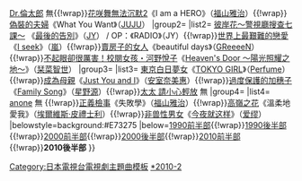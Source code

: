 {{Navbox
|name=日本電視台週三連續劇主題曲2010年代後半部
|title= [[日本電視台|{{color|#FFFFFF|日本電視台}}]][[日本電視台週三連續劇|{{color|#FFFFFF|週三連續劇}}]]{{color|#FFFFFF|主題曲}}
|titlestyle=background:#E73275 
|groupstyle=background:#EC008C
|group1= {{color|#FFFFFF|2015年}}
|list1= {{Nowrap begin}}[[某某妻]] 《[[至上人生]]》（[[椎名林檎]]）{{!wrap}}[[Dr.倫太郎]] 無{{!wrap}}[[花咲舞無法沉默|花咲舞無法沉默2]]《I am a HERO》（[[福山雅治]]）{{!wrap}}[[偽裝的夫婦]]《What You Want》（[[JUJU]]）{{Nowrap end}}
|group2= {{color|#FFFFFF|2016年}}
|list2= {{Nowrap begin}}[[彼岸花〜警視廳搜查七課〜]] 《[[最後的告別]]》（[[姜知英|JY]]） / OP：《RADIO》（JY）{{!wrap}}[[世界上最艱難的戀愛]]《[[I seek/Daylight|I seek]]》（[[嵐]]）{{!wrap}}[[賣房子的女人]]《beautiful days》（[[GReeeeN]]）{{!wrap}}[[校閱女孩|不起眼卻很厲害！校閱女孩・河野悅子]]《[[Heaven's Door 〜陽光照耀之地〜]]》（[[栞菜智世]]）{{Nowrap end}}
|group3= {{color|#FFFFFF|2017年}}
|list3= {{Nowrap begin}}[[東京白日夢女]]《[[TOKYO GIRL]]》（[[Perfume (日本音乐团体)|Perfume]]）{{!wrap}}[[成為母親]]《[[Just You and I]]》（[[安室奈美惠]]）{{!wrap}}[[過度保護的加穗子]]《[[Family Song]]》（[[星野源]]）{{!wrap}}[[太太 請小心輕放]] 無{{Nowrap end}}
|group4= {{color|#FFFFFF|2018年}}
|list4= {{Nowrap begin}}[[anone]] 無 {{!wrap}}[[正義檢事]]《失敗學》（[[福山雅治]]）{{!wrap}}[[高嶺之花 (電視劇)|高嶺之花]]《溫柔地愛我》（[[埃爾維斯·皮禮士利]]）{{!wrap}}[[非兽性男女]]《[[今夜就这样]]》（[[爱缪]]）
|belowstyle=background:#E73275 
|below={{Nowrap begin}}[[Template:日本電視台週三連續劇主題曲1990年代前半部|1990前半部]]{{!wrap}}[[Template:日本電視台週三連續劇主題曲1990年代後半部|1990後半部]]{{!wrap}}[[Template:日本電視台週三連續劇主題曲2000年代前半部|2000前半部]]{{!wrap}}[[Template:日本電視台週三連續劇主題曲2000年代後半部|2000後半部]]{{!wrap}}[[Template:日本電視台週三連續劇主題曲2010年代前半部|2010前半部]]{{!wrap}}'''2010後半部'''{{Nowrap end}}
}}
<noinclude>

[[Category:日本電視台電視劇主題曲模板]]
[[Category:日本電視台週三連續劇主題曲|*2010-2]]
</noinclude>